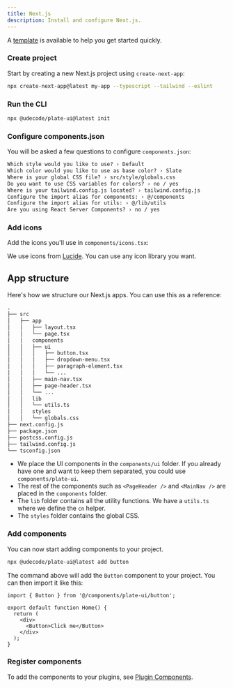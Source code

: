 ```yaml
---
title: Next.js
description: Install and configure Next.js.
---
```


<Callout>

A [template](https://github.com/udecode/plate/tree/main/templates/plate-template) is available to help you get started quickly.

</Callout>

<Steps>

### Create project

Start by creating a new Next.js project using `create-next-app`:

```bash
npx create-next-app@latest my-app --typescript --tailwind --eslint
```

### Run the CLI

```bash
npx @udecode/plate-ui@latest init
```

### Configure components.json

You will be asked a few questions to configure `components.json`:

```txt showLineNumbers
Which style would you like to use? › Default
Which color would you like to use as base color? › Slate
Where is your global CSS file? › src/style/globals.css
Do you want to use CSS variables for colors? › no / yes
Where is your tailwind.config.js located? › tailwind.config.js
Configure the import alias for components: › @/components
Configure the import alias for utils: › @/lib/utils
Are you using React Server Components? › no / yes
```

### Add icons

Add the icons you'll use in `components/icons.tsx`:

<ComponentSource src="../../templates/plate-playground-template/src/components/icons.tsx" />

We use icons from [Lucide](https://lucide.dev). You can use any icon library you want.

## App structure

Here's how we structure our Next.js apps. You can use this as a reference:

```txt {7-11,15-18}
.
├── src
│   ├── app
│   │   ├── layout.tsx
│   │   └── page.tsx
│   │   components
│   │   ├── ui
│   │   │   ├── button.tsx
│   │   │   ├── dropdown-menu.tsx
│   │   │   ├── paragraph-element.tsx
│   │   │   └── ...
│   │   ├── main-nav.tsx
│   │   ├── page-header.tsx
│   │   └── ...
│   │   lib
│   │   └── utils.ts
│   │   styles
│   │   └── globals.css
├── next.config.js
├── package.json
├── postcss.config.js
├── tailwind.config.js
└── tsconfig.json
```

- We place the UI components in the `components/ui` folder. If you already have one and want to keep them separated, you could use `components/plate-ui`.
- The rest of the components such as `<PageHeader />` and `<MainNav />` are placed in the `components` folder.
- The `lib` folder contains all the utility functions. We have a `utils.ts` where we define the `cn` helper.
- The `styles` folder contains the global CSS.

### Add components

You can now start adding components to your project.

```bash
npx @udecode/plate-ui@latest add button
```

The command above will add the `Button` component to your project. You can then import it like this:

```tsx {1,6} showLineNumbers
import { Button } from '@/components/plate-ui/button';

export default function Home() {
  return (
    <div>
      <Button>Click me</Button>
    </div>
  );
}
```

### Register components

To add the components to your plugins, see [Plugin Components](/docs/plugin-components#register-components).

</Steps>
